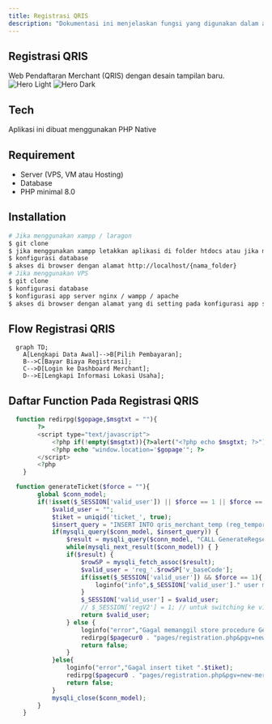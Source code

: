 ```yaml
---
title: Registrasi QRIS
description: "Dokumentasi ini menjelaskan fungsi yang digunakan dalam aplikasi web registrasi QRIS."
---
```


## Registrasi QRIS
Web Pendaftaran Merchant (QRIS) dengan desain tampilan baru.
<img
  className="block dark:hidden"
  src="/images/capture-qris-registrasi.JPG"
  alt="Hero Light"
/>
<img
  className="hidden dark:block"
  src="/images/capture-qris-registrasi.JPG"
  alt="Hero Dark"
/>
## Tech
Aplikasi ini dibuat menggunakan PHP Native
## Requirement
- Server (VPS, VM atau Hosting)
- Database
- PHP minimal 8.0
## Installation
```sh
# Jika menggunakan xampp / laragon 
$ git clone
$ jika menggunakan xampp letakkan aplikasi di folder htdocs atau jika menggunakan laragon taruh di folder www
$ konfigurasi database
$ akses di browser dengan alamat http://localhost/{nama_folder}
# Jika menggunakan VPS
$ git clone
$ konfigurasi database
$ konfigurasi app server nginx / wampp / apache 
$ akses di browser dengan alamat yang di setting pada konfigurasi app server
```
## Flow Registrasi QRIS
```mermaid
  graph TD;
    A[Lengkapi Data Awal]-->B[Pilih Pembayaran];
    B-->C[Bayar Biaya Registrasi];
    C-->D[Login ke Dashboard Merchant];
    D-->E[Lengkapi Informasi Lokasi Usaha];
```

## Daftar Function Pada Registrasi QRIS
```php redirect halaman
  function redirpg($gopage,$msgtxt = ""){
		?>
		<script type="text/javascript">
			<?php if(!empty($msgtxt)){?>alert("<?php echo $msgtxt; ?>");<?php } ?>
			<?php echo "window.location='$gopage'"; ?>
		</script>
		<?php
	}
```

```php generate tiket untuk nomor registrasi
  function generateTicket($force = ""){
		global $conn_model;
		if(!isset($_SESSION['valid_user']) || $force == 1 || $force == 2 || strpos($_SESSION['valid_user'], "reg_") === false){
			$valid_user = "";
			$tiket = uniqid('ticket_', true);
			$insert_query = "INSERT INTO qris_merchant_temp (reg_temporary) VALUES ('$tiket')";	
			if(mysqli_query($conn_model, $insert_query)) {
				$result = mysqli_query($conn_model, "CALL GenerateRegsession('$tiket',@v_baseCode)");
				while(mysqli_next_result($conn_model)) { }
				if($result) {
					$rowSP = mysqli_fetch_assoc($result);
					$valid_user = 'reg_'.$rowSP['v_baseCode'];
					if(isset($_SESSION['valid_user']) && $force == 1){ // jika ada sesi sebelumnya dan force = 1, create log
						loginfo("info",$_SESSION['valid_user']." user membuat baru registrasi. sistem mereset reg ID menjadi ".$valid_user);
					}
					$_SESSION['valid_user'] = $valid_user;
					// $_SESSION['regV2'] = 1; // untuk switching ke v1 atau versi generate regsession yang lain
					return $valid_user;
				} else {
					loginfo("error","Gagal memanggil store procedure GenerateRegsession() tiket ".$tiket);
					redirpg($pagecur0 . "pages/registration.php&pgv=new-merchant&step=1","Mohon maaf atas ketidaknyamanannya, sistem mengalami kendala. harap laporkan kepada kami. terima kasih");	
					return false;
				}
			}else{
				loginfo("error","Gagal insert tiket ".$tiket);
				redirpg($pagecur0 . "pages/registration.php&pgv=new-merchant&step=1","Mohon maaf atas ketidaknyamanannya, sistem mengalami kendala. harap laporkan kepada kami. terima kasih");	
				return false;
			}
			mysqli_close($conn_model);
		}
	}
```



